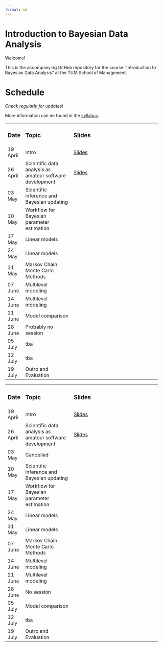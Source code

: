 ```yaml
---
format: md
---
```


# Introduction to Bayesian Data Analysis

Welcome!

This is the accompanying GitHub repository for the course "Introduction to Bayesian Data Analysis" at the TUM School of Management.

# Schedule

*Check regularly for updates!*

More information can be found in the [syllabus](https://github.com/linushof/BayesIntro/blob/main/syllabus/syllabus.md).

+------------+----------------------------------------------------------+----------------------------------------------------------------------------------------------------------+
| ### Date   | ### Topic                                                | ### Slides                                                                                               |
+------------+----------------------------------------------------------+----------------------------------------------------------------------------------------------------------+
| 19 April   | Intro                                                    | [Slides](https://www.moodle.tum.de/pluginfile.php/4521598/mod_resource/content/1/session_1_intro.pdf)    |
+------------+----------------------------------------------------------+----------------------------------------------------------------------------------------------------------+
| 26 April   | Scientific data analysis as amateur software development | [Slides](https://www.moodle.tum.de/pluginfile.php/4527976/mod_resource/content/1/session_2_software.pdf) |
+------------+----------------------------------------------------------+----------------------------------------------------------------------------------------------------------+
| 03 May     | Scientific inference and Bayesian updating               |                                                                                                          |
+------------+----------------------------------------------------------+----------------------------------------------------------------------------------------------------------+
| 10 May     | Workflow for Bayesian parameter estimation               |                                                                                                          |
+------------+----------------------------------------------------------+----------------------------------------------------------------------------------------------------------+
| 17 May     | Linear models                                            |                                                                                                          |
+------------+----------------------------------------------------------+----------------------------------------------------------------------------------------------------------+
| 24 May     | Linear models                                            |                                                                                                          |
+------------+----------------------------------------------------------+----------------------------------------------------------------------------------------------------------+
| 31 May     | Markov Chain Monte Carlo Methods                         |                                                                                                          |
+------------+----------------------------------------------------------+----------------------------------------------------------------------------------------------------------+
| 07 June    | Multilevel modeling                                      |                                                                                                          |
+------------+----------------------------------------------------------+----------------------------------------------------------------------------------------------------------+
| 14 June    | Multilevel modeling                                      |                                                                                                          |
+------------+----------------------------------------------------------+----------------------------------------------------------------------------------------------------------+
| 21 June    | Model comparison                                         |                                                                                                          |
+------------+----------------------------------------------------------+----------------------------------------------------------------------------------------------------------+
| 28 June    | Probably no session                                      |                                                                                                          |
+------------+----------------------------------------------------------+----------------------------------------------------------------------------------------------------------+
| 05 July    | tba                                                      |                                                                                                          |
+------------+----------------------------------------------------------+----------------------------------------------------------------------------------------------------------+
| 12 July    | tba                                                      |                                                                                                          |
+------------+----------------------------------------------------------+----------------------------------------------------------------------------------------------------------+
| 19 July    | Outro and Evaluation                                     |                                                                                                          |
+------------+----------------------------------------------------------+----------------------------------------------------------------------------------------------------------+

+---------------+----------------------------------------------------------+----------------------------------------------------------------------------------------------------------+
| ### Date      | ### Topic                                                | ### Slides                                                                                               |
+---------------+----------------------------------------------------------+----------------------------------------------------------------------------------------------------------+
| 19 April      | Intro                                                    | [Slides](https://www.moodle.tum.de/pluginfile.php/4521598/mod_resource/content/1/session_1_intro.pdf)    |
+---------------+----------------------------------------------------------+----------------------------------------------------------------------------------------------------------+
| 26 April      | Scientific data analysis as amateur software development | [Slides](https://www.moodle.tum.de/pluginfile.php/4527976/mod_resource/content/1/session_2_software.pdf) |
+---------------+----------------------------------------------------------+----------------------------------------------------------------------------------------------------------+
| 03 May        | Cancelled                                                |                                                                                                          |
+---------------+----------------------------------------------------------+----------------------------------------------------------------------------------------------------------+
| 10 May        | Scientific inference and Bayesian updating               |                                                                                                          |
+---------------+----------------------------------------------------------+----------------------------------------------------------------------------------------------------------+
| 17 May        | Workflow for Bayesian parameter estimation               |                                                                                                          |
+---------------+----------------------------------------------------------+----------------------------------------------------------------------------------------------------------+
| 24 May        | Linear models                                            |                                                                                                          |
+---------------+----------------------------------------------------------+----------------------------------------------------------------------------------------------------------+
| 31 May        | Linear models                                            |                                                                                                          |
+---------------+----------------------------------------------------------+----------------------------------------------------------------------------------------------------------+
| 07 June       | Markov Chain Monte Carlo Methods                         |                                                                                                          |
+---------------+----------------------------------------------------------+----------------------------------------------------------------------------------------------------------+
| 14 June       | Multilevel modeling                                      |                                                                                                          |
+---------------+----------------------------------------------------------+----------------------------------------------------------------------------------------------------------+
| 21 June       | Multilevel modeling                                      |                                                                                                          |
+---------------+----------------------------------------------------------+----------------------------------------------------------------------------------------------------------+
| 28 June       | No session                                               |                                                                                                          |
+---------------+----------------------------------------------------------+----------------------------------------------------------------------------------------------------------+
| 05 July       | Model comparison                                         |                                                                                                          |
+---------------+----------------------------------------------------------+----------------------------------------------------------------------------------------------------------+
| 12 July       | tba                                                      |                                                                                                          |
+---------------+----------------------------------------------------------+----------------------------------------------------------------------------------------------------------+
| 19 July       | Outro and Evaluation                                     |                                                                                                          |
+---------------+----------------------------------------------------------+----------------------------------------------------------------------------------------------------------+
